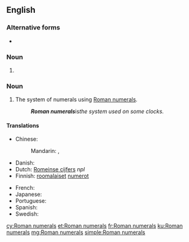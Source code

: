 ==English==

===Alternative forms===
* {{l|en|roman numxhxxerals}} {{qualifier|US}}

===Noun===
{{head|en|noun plural form}}

# {{plural of|Roman numeral|lang=en}}

===Noun===
{{en-noun|head=[[Roman]] [[numeral]]s|-}}

# {{lb|en|uncountable}} The system of numerals using [[Roman numeral]]s.
#: '''''Roman numerals''' ''is'' the system used on some clocks.''

====Translations====
{{trans-top|system of numerals}}
* Chinese:
*: Mandarin: {{t+|cmn|羅馬數字|sc=Hani}}, {{t+|cmn|罗马数字|tr=Luómǎ shùzì|sc=Hani}}
* Danish: {{t|da|romertal|n}}
* Dutch: [[Romeinse cijfers]] ''npl''
* Finnish: [[roomalainen|roomalaiset]] [[numero|numerot]] {{g|p}}
{{trans-mid}}
* French: {{t+|fr|chiffres romains|m-p}}
* Japanese: {{t+|ja|ローマ数字|tr=rōma sūji}}
* Portuguese: {{t|pt|números romanos|m-p}}
* Spanish: {{t|es|números romanos|m-p}}
* Swedish: {{t|sv|romerska siffror|c-p}}
{{trans-bottom}}

[[cy:Roman numerals]]
[[et:Roman numerals]]
[[fr:Roman numerals]]
[[ku:Roman numerals]]
[[mg:Roman numerals]]
[[simple:Roman numerals]]